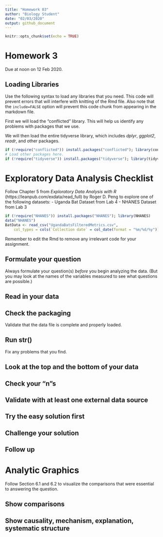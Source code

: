 ```yaml
---
title: "Homework 03"
author: "Biology Student"
date: "02/03/2020"
output: github_document
---
```


```r
knitr::opts_chunk$set(echo = TRUE)
```

# Homework 3
Due at noon on 12 Feb 2020.

## Loading Libraries
Use the following syntax to load any libraries that you need. This code will prevent errors that will interfere with knitting of the Rmd file.
Also note that the `include=FALSE` option will prevent this code chunk from appearing in the markdown file.

First we will load the "conflicted" library. This will help us identify any problems with packages that we use.

We will then load the entire tidyverse library, which includes *dplyr*, *ggplot2*, *readr*, and other packages.

```r
if (!require("conflicted")) install.packages("conflicted"); library(conflicted)
# Load other packages here.
if (!require("tidyverse")) install.packages("tidyverse"); library(tidyverse)
```

# Exploratory Data Analysis Checklist

Follow Chapter 5 from *Exploratory Data Analysis with R* (https://leanpub.com/exdata/read_full) by Roger D. Peng to explore one of the following datasets:
- Uganda Bat Dataset from Lab 4
- NHANES Dataset from Lab 3

```r
if (!require("NHANES")) install.packages("NHANES"); library(NHANES)
data("NHANES")
BatData <- read_csv("UgandaBatsFilteredMetrics.csv", 
    col_types = cols(`Collection date` = col_date(format = "%m/%d/%y")))
```

Remember to edit the Rmd to remove any irrelevant code for your assignment.

## Formulate your question

Always formulate your question(s) *before* you begin analyzing the data. 
(But you may look at the names of the variables measured to see what questions are possible.)

## Read in your data

## Check the packaging

Validate that the data file is complete and properly loaded.

## Run str()

Fix any problems that you find.

## Look at the top and the bottom of your data

## Check your “n”s

## Validate with at least one external data source

## Try the easy solution first

## Challenge your solution

## Follow up

# Analytic Graphics

Follow Section 6.1 and 6.2 to visualize the comparisons that were essential to answering the question.

## Show comparisons

## Show causality, mechanism, explanation, systematic structure
